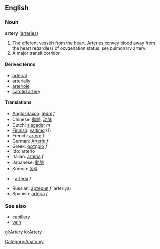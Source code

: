 ==English==
===Noun===
'''artery''' ([[arteries]])

#The [[efferent]] vessels from the heart.  Arteries convey blood away from the heart regardless of oxygenation status, see [[pulmonary artery]].
#A major transit corridor.

====Derived terms====
*[[arterial]]
*[[arterially]]
*[[arteriole]]
*[[carotid artery]]

====Translations====
*[[Anglo-Saxon]]: [[ǽdre]] ''f''
*Chinese: [[動脈]], [[动脉]]
*Dutch: [[slagader]] ''m''
*[[Finnish]]: [[valtimo]] (1)
*French: [[artère]] ''f''
*German: [[Arterie]] ''f''
*Greek: [[αρτηρία]] ''f''
*Ido: arterio
*Italian: [[arteria]] ''f''
*Japanese: [[動脈]]
*Korean: [[동맥]]
*{{pt}}: [[:pt:artéria|artéria]] ''f''
*Russian: [[артерия]] ''f'' (arteriya)
*Spanish: [[arteria]] ''f''

===See also===
*[[capillary]]
*[[vein]]

[[Category:Anatomy]]

[[gl:Artery]]
[[io:Artery]]